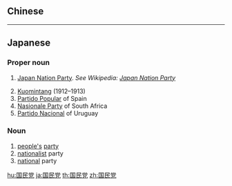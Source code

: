 ==Chinese==
{{zh-see|國民黨}}

----

==Japanese==
{{ja-kanjitab|こく|みん|とう|yomi=on}}

===Proper noun===
{{ja-pos|こくみんとう|proper}}

# {{lb|ja|politics|sort=こくみんとう}} [[Japan Nation Party]]. ''See Wikipedia: [[w: Japan Nation Party|Japan Nation Party]]''
# [[Kuomintang]] (1912–1913)
# [[Partido Popular]] of Spain
# [[Nasionale Party]] of South Africa
# [[Partido Nacional]] of Uruguay

===Noun===
{{ja-noun|こくみんとう}}

# [[people's]] [[party]]
# [[nationalist]] party
# [[national]] party

[[hu:国民党]]
[[ja:国民党]]
[[th:国民党]]
[[zh:国民党]]